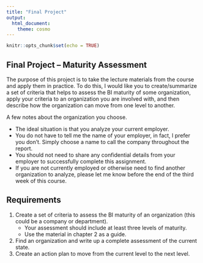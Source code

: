 ```yaml
---
title: "Final Project"
output: 
  html_document: 
    theme: cosmo
---
```


```r
knitr::opts_chunk$set(echo = TRUE)
```

## Final Project -- Maturity Assessment

The purpose of this project is to take the lecture materials from the course and apply them in practice. To do this, I would like you to create/summarize a set of criteria that helps to assess the BI maturity of some organization, apply your criteria to an organization you are involved with, and then describe how the organization can move from one level to another.

A few notes about the organization you choose.

* The ideal situation is that you analyze your current employer. 
* You do not have to tell me the name of your employer, in fact, I prefer you don't. Simply choose a name to call the company throughout the report.
* You should not need to share any confidential details from your employer to successfully complete this assignment.
* If you are not currently employed or otherwise need to find another organization to analyze, please let me know before the end of the third week of this course.


## Requirements

1. Create a set of criteria to assess the BI maturity of an organization (this could be a company or department). 
	* Your assessment should include at least three levels of maturity.
	* Use the material in chapter 2 as a guide.
2. Find an organization and write up a complete assessment of the current state.
3. Create an action plan to move from the current level to the next level.




